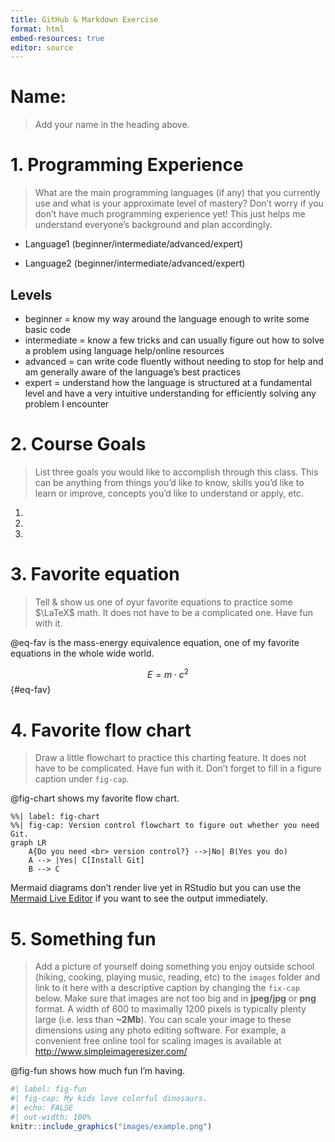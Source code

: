 ```yaml
---
title: GitHub & Markdown Exercise
format: html
embed-resources: true
editor: source
---
```


# Name:

> Add your name in the heading above.

# 1. Programming Experience

> What are the main programming languages (if any) that you currently use and what is your approximate level of mastery? Don't worry if you don't have much programming experience yet! This just helps me understand everyone's background and plan accordingly.

-   Language1 (beginner/intermediate/advanced/expert)

-   Language2 (beginner/intermediate/advanced/expert)

::: callout-note
## Levels

-   beginner = know my way around the language enough to write some basic code
-   intermediate = know a few tricks and can usually figure out how to solve a problem using language help/online resources
-   advanced = can write code fluently without needing to stop for help and am generally aware of the language's best practices
-   expert = understand how the language is structured at a fundamental level and have a very intuitive understanding for efficiently solving any problem I encounter
:::

# 2. Course Goals

> List three goals you would like to accomplish through this class. This can be anything from things you'd like to know, skills you'd like to learn or improve, concepts you'd like to understand or apply, etc.

1.  

2.  

3.  

# 3. Favorite equation

> Tell & show us one of oyur favorite equations to practice some $\LaTeX$ math. It does not have to be a complicated one. Have fun with it.

@eq-fav is the mass-energy equivalence equation, one of my favorite equations in the whole wide world.

$$
E = m \cdot c^2
$$ {#eq-fav}

# 4. Favorite flow chart

> Draw a little flowchart to practice this charting feature. It does not have to be complicated. Have fun with it. Don't forget to fill in a figure caption under `fig-cap`. 

@fig-chart shows my favorite flow chart.

```mermaid
%%| label: fig-chart
%%| fig-cap: Version control flowchart to figure out whether you need Git.
graph LR
    A{Do you need <br> version control?} -->|No| B(Yes you do)
    A --> |Yes| C[Install Git]
    B --> C
```

::: callout-tip
Mermaid diagrams don't render live yet in RStudio but you can use the [Mermaid Live Editor](https://mermaid.live/edit) if you want to see the output immediately.
:::

# 5. Something fun

> Add a picture of yourself doing something you enjoy outside school (hiking, cooking, playing music, reading, etc) to the `images` folder and link to it here with a descriptive caption by changing the `fix-cap` below. Make sure that images are not too big and in **jpeg/jpg** or **png** format. A width of 600 to maximally 1200 pixels is typically plenty large (i.e. less than **\~2Mb**). You can scale your image to these dimensions using any photo editing software. For example, a convenient free online tool for scaling images is available at <http://www.simpleimageresizer.com/>

@fig-fun shows how much fun I'm having.

```r
#| label: fig-fun
#| fig-cap: My kids love colorful dinosaurs.
#| echo: FALSE
#| out-width: 100%
knitr::include_graphics("images/example.png")
```
